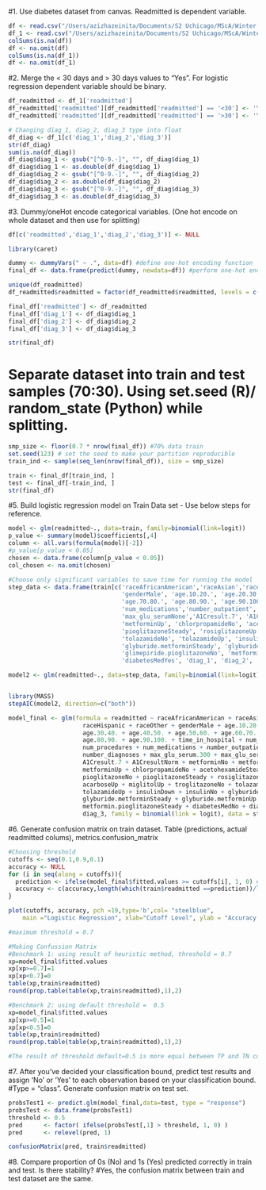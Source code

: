 #1. Use diabetes dataset from canvas. Readmitted is dependent variable.
```r
df <- read.csv("/Users/azizhazeinita/Documents/S2 Uchicago/MScA/Winter 2022 - 2nd Quarter/Data Mining Principles/Assignment 4 - Data Mining Principles/Diabetese Dataset Files/diabetes_data.csv")
df_1 <- read.csv("/Users/azizhazeinita/Documents/S2 Uchicago/MScA/Winter 2022 - 2nd Quarter/Data Mining Principles/Assignment 4 - Data Mining Principles/Diabetese Dataset Files/diabetes_data.csv")
colSums(is.na(df))
df <- na.omit(df)
colSums(is.na(df_1))
df <- na.omit(df_1)
```

#2. Merge the < 30 days and > 30 days values to “Yes”. For logistic regression dependent variable should be binary.
```r
df_readmitted <- df_1['readmitted']  
df_readmitted['readmitted'][df_readmitted['readmitted'] == '<30'] <- 'Yes'
df_readmitted['readmitted'][df_readmitted['readmitted'] == '>30'] <- 'Yes'

# Changing diag_1, diag_2, diag_3 type into float
df_diag <- df_1[c('diag_1','diag_2','diag_3')]
str(df_diag)
sum(is.na(df_diag))
df_diag$diag_1 <- gsub("[^0-9.-]", "", df_diag$diag_1)
df_diag$diag_1 <- as.double(df_diag$diag_1)
df_diag$diag_2 <- gsub("[^0-9.-]", "", df_diag$diag_2)
df_diag$diag_2 <- as.double(df_diag$diag_2)
df_diag$diag_3 <- gsub("[^0-9.-]", "", df_diag$diag_3)
df_diag$diag_3 <- as.double(df_diag$diag_3)
```

#3. Dummy/oneHot encode categorical variables. (One hot encode on whole dataset and then use for splitting)
```r
df[c('readmitted','diag_1','diag_2','diag_3')] <- NULL

library(caret)

dummy <- dummyVars(" ~ .", data=df) #define one-hot encoding function
final_df <- data.frame(predict(dummy, newdata=df)) #perform one-hot encoding on data frame

unique(df_readmitted)
df_readmitted$readmitted = factor(df_readmitted$readmitted, levels = c('Yes', 'NO'),labels = c(1, 0))

final_df['readmitted'] <- df_readmitted
final_df['diag_1'] <- df_diag$diag_1
final_df['diag_2'] <- df_diag$diag_2
final_df['diag_3'] <- df_diag$diag_3

str(final_df)
```

# Separate dataset into train and test samples (70:30). Using set.seed (R)/ random_state (Python) while splitting. 
```r
smp_size <- floor(0.7 * nrow(final_df)) #70% data train
set.seed(123) # set the seed to make your partition reproducible
train_ind <- sample(seq_len(nrow(final_df)), size = smp_size)

train <- final_df[train_ind, ]
test <- final_df[-train_ind, ]
str(final_df)
```

#5. Build logistic regression model on Train Data set - Use below steps for reference.
```r
model <- glm(readmitted~., data=train, family=binomial(link=logit))
p_value <- summary(model)$coefficients[,4]  
column <- all.vars(formula(model)[-2])
#p_value[p_value < 0.05]
chosen <- data.frame(column[p_value < 0.05])
col_chosen <- na.omit(chosen)

#Choose only significant variables to save time for running the model
step_data <- data.frame(train[c('raceAfricanAmerican','raceAsian','raceHispanic', 'raceOther',
                                'genderMale', 'age.10.20.', 'age.20.30.', 'age.30.40.', 'age.40.50.', 'age.50.60.', 'age.60.70.',
                                'age.70.80.', 'age.80.90.', 'age.90.100.','time_in_hospital', 'num_lab_procedures','num_procedures',
                                'num_medications','number_outpatient', 'number_inpatient','number_diagnoses', 'max_glu_serum.300', 
                                'max_glu_serumNone','A1Cresult.7', 'A1CresultNorm', 'metforminNo', 'metforminSteady',
                                'metforminUp', 'chlorpropamideNo', 'acetohexamideSteady', 'glipizideDown', 'pioglitazoneNo',
                                'pioglitazoneSteady', 'rosiglitazoneUp', 'acarboseDown', 'acarboseUp', 'miglitolUp', 'troglitazoneNo',
                                'tolazamideNo', 'tolazamideUp', 'insulinDown', 'insulinNo', 'glyburide.metforminNo',
                                'glyburide.metforminSteady', 'glyburide.metforminUp', 'glipizide.metforminNo', 'glipizide.metforminSteady',
                                'glimepiride.pioglitazoneNo', 'metformin.pioglitazoneNo', 'metformin.pioglitazoneSteady', 'diabetesMedNo',
                                'diabetesMedYes', 'diag_1', 'diag_2', 'diag_3', 'readmitted')])

model2 <- glm(readmitted~., data=step_data, family=binomial(link=logit))


library(MASS)
stepAIC(model2, direction=c("both"))

model_final <- glm(formula = readmitted ~ raceAfricanAmerican + raceAsian + 
                     raceHispanic + raceOther + genderMale + age.10.20. + age.20.30. + 
                     age.30.40. + age.40.50. + age.50.60. + age.60.70. + age.70.80. + 
                     age.80.90. + age.90.100. + time_in_hospital + num_lab_procedures + 
                     num_procedures + num_medications + number_outpatient + number_inpatient + 
                     number_diagnoses + max_glu_serum.300 + max_glu_serumNone + 
                     A1Cresult.7 + A1CresultNorm + metforminNo + metforminSteady + 
                     metforminUp + chlorpropamideNo + acetohexamideSteady + glipizideDown + 
                     pioglitazoneNo + pioglitazoneSteady + rosiglitazoneUp + acarboseDown + 
                     acarboseUp + miglitolUp + troglitazoneNo + tolazamideNo + 
                     tolazamideUp + insulinDown + insulinNo + glyburide.metforminNo + 
                     glyburide.metforminSteady + glyburide.metforminUp + glipizide.metforminNo + 
                     metformin.pioglitazoneSteady + diabetesMedNo + diag_1 + diag_2 + 
                     diag_3, family = binomial(link = logit), data = step_data)
```

#6. Generate confusion matrix on train dataset. Table (predictions, actual readmitted colums), metrics.confusion_matrix
```r
#Choosing threshold
cutoffs <- seq(0.1,0.9,0.1)
accuracy <- NULL
for (i in seq(along = cutoffs)){
  prediction <- ifelse(model_final$fitted.values >= cutoffs[i], 1, 0) #Predicting for cut-off
  accuracy <- c(accuracy,length(which(train$readmitted ==prediction))/length(prediction)*100)
}

plot(cutoffs, accuracy, pch =19,type='b',col= "steelblue",
    main ="Logistic Regression", xlab="Cutoff Level", ylab = "Accuracy %")

#maximum threshold = 0.7

#Making Confussion Matrix
#Benchmark 1: using result of heuristic method, threshold = 0.7
xp=model_final$fitted.values
xp[xp>=0.7]=1
xp[xp<0.7]=0
table(xp,train$readmitted)
round(prop.table(table(xp,train$readmitted),1),2)

#Benchmark 2: using default threshold =  0.5
xp=model_final$fitted.values
xp[xp>=0.5]=1
xp[xp<0.5]=0
table(xp,train$readmitted)
round(prop.table(table(xp,train$readmitted),1),2)

#The result of threshold default=0.5 is more equal between TP and TN compared to threshold from heuristic method = 0.7
```

#7. After you’ve decided your classification bound, predict test results and assign ‘No’ or ‘Yes’ to each observation based on your classification bound. 
#Type = “class”. Generate confusion matrix on test set.
```r
probsTest1 <- predict.glm(model_final,data=test, type = "response")
probsTest <- data.frame(probsTest1)
threshold <- 0.5
pred      <- factor( ifelse(probsTest[,1] > threshold, 1, 0) )
pred      <- relevel(pred, 1)   

confusionMatrix(pred, train$readmitted)
```

#8. Compare proportion of 0s (No) and 1s (Yes) predicted correctly in train and test. Is there stability?
#Yes, the confusion matrix between train and test dataset are the same.
